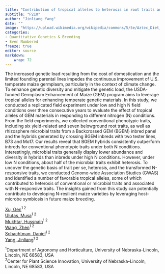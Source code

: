 ```yaml
---
title: "Contribution of tropical alleles to heterosis in root traits and root-associated microbial traits under varied nitrogen conditions"
subtitle: "P210"
author: "Jinliang Yang"
date: ""
image: "https://upload.wikimedia.org/wikipedia/commons/5/5e/Aztec_Diet_Basket_of_Corn_%289755332575%29.jpg"
categories: 
- Quantitative Genetics & Breeding
- Even Numbered
freeze: true
editor: source
markdown: 
    wrap: 72
---
```


The increased genetic load resulting from the cost of domestication and the limited founding parental lines impedes the continuous improvement of U.S. temperate maize germplasm, particularly in the context of climate change. To enhance genetic diversity and mitigate the genetic load, the USDA-funded Germplasm Enhancement of Maize (GEM) program aims to leverage tropical alleles for enhancing temperate genetic materials. In this study, we conducted a replicated field experiment under low and high N field conditions over three consecutive years to evaluate the effect of tropical alleles of GEM materials in responding to different nitrogen (N) conditions. From the field experiments, we collected conventional phenotypic traits, including six yield-related and seven belowground root traits, as well as rhizosphere microbial traits from a Backcrossed GEM (BGEM) inbred panel and the hybrids generated by crossing BGEM inbreds with two tester lines, B73 and Mo17. Our results reveal that BGEM hybrids consistently outperform inbreds for conventional phenotypic traits under both N conditions. Interestingly, microbial traits generally display lower abundance and diversity in hybrids than inbreds under high N conditions. However, under low N conditions, about half of the microbial traits exhibit heterosis. To uncover the genetic basis of trait per se, heterosis, and the transformed N-responsive traits, we conducted Genome-wide Association Studies (GWAS) and identified a number of favorable tropical alleles, some of which contributed to heterosis of conventional or microbial traits and associated with N-responsive traits. The insights gained from this study can potentially contribute to developing N-resilient maize varieties by leveraging host-microbe symbiosis in future maize breeding.

<a href='mailto:gxu6@unl.edu'>Xu, Gen</a><sup>1 2</sup><br><a href='mailto:ulutas.musa@huskers.unl.edu'>Ulutas, Musa</a><sup>1 2</sup><br><a href='mailto:hmukhtar2@unl.edu'>Mukhtar, Hussnain</a><sup>1 2</sup><br><a href='mailto:zwang3@unl.edu'>Wang, Zhen</a><sup>1 2</sup><br><a href='mailto:daniel.schachtman@unl.edu'>Schachtman, Daniel</a><sup>1 2</sup><br><a href='mailto:jinliang.yang@unl.edu'>Yang, Jinliang</a><sup>1 2</sup><br>

<sup>1</sup>Department of Agronomy and Horticulture, University of Nebraska-Lincoln, Lincoln, NE 68583, USA<br><sup>2</sup>Center for Plant Science Innovation, University of Nebraska-Lincoln, Lincoln, NE 68583, USA<br>